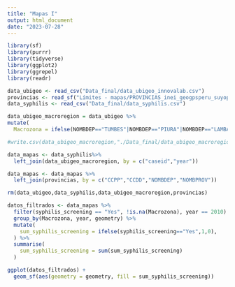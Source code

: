 ```yaml
---
title: "Mapas I"
output: html_document
date: "2023-07-28"
---
```


```r
library(sf)
library(purrr)
library(tidyverse)
library(ggplot2)
library(ggrepel)
library(readr)
```

```r
data_ubigeo <- read_csv("Data_final/data_ubigeo_innovalab.csv")
provincias <- read_sf("Límites - mapas/PROVINCIAS_inei_geogpsperu_suyopomalia.shp")
data_syphilis <- read_csv("Data_final/data_syphilis.csv")
```

```r
data_ubigeo_macroregion = data_ubigeo %>%
mutate(
  Macrozona = ifelse(NOMBDEP=="TUMBES"|NOMBDEP=="PIURA"|NOMBDEP=="LAMBAYEQUE"|NOMBDEP=="LA LIBERTAD"|NOMBDEP=="ANCASH"| NOMBDEP=="CAJAMARCA"&NOMBPROV!="SAN IGNACIO"|NOMBDEP=="CAJAMARCA"&NOMBPROV!="JAEN"| NOMBDEP=="AMAZONAS"&NOMBPROV=="LUYA"|NOMBDEP=="AMAZONAS"&NOMBPROV=="CHACHAPOYAS", "Norte", ifelse(NOMBDEP=="LORETO"|NOMBDEP=="UCAYALI"|NOMBDEP=="SAN MARTIN"|NOMBDEP=="MADRE DE DIOS"|NOMBDEP=="CAJAMARCA"&NOMBPROV=="SAN IGNACIO"|NOMBDEP=="CAJAMARCA"&NOMBPROV=="JAEN"| NOMBDEP=="AMAZONAS"&NOMBPROV!="LUYA"|NOMBDEP=="AMAZONAS"&NOMBPROV!="CHACHAPOYAS"|NOMBDEP=="HUANUCO"&NOMBPROV=="MARAÑON"|NOMBDEP=="HUANUCO"&NOMBPROV=="LEONCIO PRADO"|NOMBDEP=="HUANUCO"&NOMBPROV=="PUERTO INCA"|NOMBDEP=="PASCO"&NOMBPROV=="OXAPAMPA"|NOMBDEP=="JUNIN"&NOMBPROV=="CHANCHAMAYO"|NOMBDEP=="JUNIN"&NOMBPROV=="SATIPO"|NOMBDEP=="CUSCO"&NOMBPROV==" LA CONVECION","Selva", ifelse(NOMBDEP=="HUANCAVELICA"|NOMBDEP=="LIMA"&NOMBPROV!="LIMA"|NOMBDEP=="HUANUCO"&NOMBPROV!="MARAÑON"|NOMBDEP=="HUANUCO"&NOMBPROV!="LEONCIO PRADO"|NOMBDEP=="HUANUCO"&NOMBPROV!="PUERTO INCA"|NOMBDEP=="PASCO"&NOMBPROV!="OXAPAMPA"|NOMBDEP=="JUNIN"&NOMBPROV!="CHANCHAMAYO"|NOMBDEP=="JUNIN"&NOMBPROV!="SATIPO","Centro", ifelse(NOMBDEP=="LIMA"&NOMBPROV=="LIMA"|NOMBDEP=="CALLAO","Lima Metropolitana",         ifelse(NOMBDEP=="ICA"|NOMBDEP=="AYACUCHO"|NOMBDEP=="AREQUIPA"|NOMBDEP=="MOQUEGUA"|NOMBDEP=="TACNA"|NOMBDEP=="PUNO"|NOMBDEP=="APURIMAC"|NOMBDEP=="CUSCO"&NOMBPROV!=" LA CONVENCION","Sur","Por definir"))))))
```

```r
#write.csv(data_ubigeo_macroregion,"./Data_final/data_ubigeo_macroregion.csv", row.names = F)
```

```r
data_mapas <- data_syphilis%>% 
  left_join(data_ubigeo_macroregion, by = c("caseid","year"))

data_mapas <- data_mapas %>%
  left_join(provincias, by = c("CCPP","CCDD","NOMBDEP","NOMBPROV"))

rm(data_ubigeo,data_syphilis,data_ubigeo_macroregion,provincias)
```

```r
datos_filtrados <- data_mapas %>%
  filter(syphilis_screening == "Yes", !is.na(Macrozona), year == 2010) %>%
  group_by(Macrozona, year, geometry) %>%
  mutate(
    sum_syphilis_screening = ifelse(syphilis_screening=="Yes",1,0),
  ) %>%
  summarise(
    sum_syphilis_screening = sum(sum_syphilis_screening)
  )
```

```r
ggplot(datos_filtrados) +
  geom_sf(aes(geometry = geometry, fill = sum_syphilis_screening)) 
```


